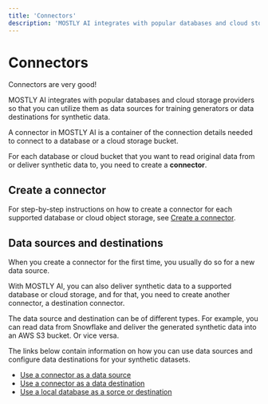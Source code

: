 ```yaml
---
title: 'Connectors'
description: 'MOSTLY AI integrates with popular databases and cloud storage providers so that you can utilize them as data sources for training generators or data destinations for synthetic data.'
---
```


# Connectors

Connectors are very good!

MOSTLY AI integrates with popular databases and cloud storage providers so that you can utilize them as data sources for training generators or data destinations for synthetic data.

A connector in MOSTLY AI is a container of the connection details needed to connect to a database or a cloud storage bucket.

For each database or cloud bucket that you want to read original data from or deliver synthetic data to, you need to create a **connector**.

## Create a connector

For step-by-step instructions on how to create a connector for each supported database or cloud object storage, see [Create a connector](connectors/create).

## Data sources and destinations

When you create a connector for the first time, you usually do so for a new data source. 

With MOSTLY AI, you can also deliver synthetic data to a supported database or cloud storage, and for that, you need to create another connector, a destination connector.

The data source and destination can be of different types. For example, you can read data from Snowflake and deliver the generated synthetic data into an AWS S3 bucket. Or vice versa.

The links below contain information on how you can use data sources and configure data destinations for your synthetic datasets.

* [Use a connector as a data source](connectors/use/data-source)
* [Use a connector as a data destination](connectors/use/data-destination)
* [Use a local database as a sorce or destination](connectors/use/local-db)
